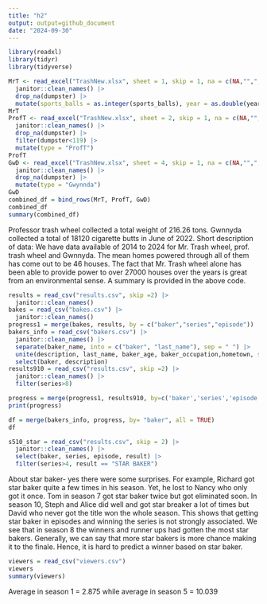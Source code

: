 ```yaml
---
title: "h2"
output: output=github_document
date: "2024-09-30"
---
```


```r
library(readxl)
library(tidyr)
library(tidyverse)
```

```r
MrT <- read_excel("TrashNew.xlsx", sheet = 1, skip = 1, na = c(NA,"",","), range = cell_cols("A:N")) |>
  janitor::clean_names() |>
  drop_na(dumpster) |>
  mutate(sports_balls = as.integer(sports_balls), year = as.double(year), type = "Mr")
MrT
ProfT <- read_excel("TrashNew.xlsx", sheet = 2, skip = 1, na = c(NA,"",","), range = cell_cols("A:M")) |>
  janitor::clean_names() |>
  drop_na(dumpster) |>
  filter(dumpster<119) |>
  mutate(type = "ProfT")
ProfT
GwD <- read_excel("TrashNew.xlsx", sheet = 4, skip = 1, na = c(NA,"",","), range = cell_cols("A:L")) |>
  janitor::clean_names() |>
  drop_na(dumpster) |>
  mutate(type = "Gwynnda")
GwD
combined_df = bind_rows(MrT, ProfT, GwD)
combined_df
summary(combined_df)

```
Professor trash wheel collected a total weight of 216.26 tons. Gwnnyda collected
a total of 18120 cigarette butts in June of 2022.
Short description of data: We have data available of 2014 to 2024 for Mr. Trash
wheel, prof. trash wheel and Gwnnyda. The mean homes powered through all of them
has come out to be 46 houses. The fact that Mr. Trash wheel alone has been able
to provide power to over 27000 houses over the years is great from an
environmental sense. A summary is provided in the above code.


```r

results = read_csv("results.csv", skip =2) |>
  janitor::clean_names() 
bakes = read_csv("bakes.csv") |>
  janitor::clean_names() 
progress1 = merge(bakes, results, by = c("baker","series","episode"))
bakers_info = read_csv("bakers.csv") |>
  janitor::clean_names() |>
  separate(baker_name, into = c("baker", "last_name"), sep = " ") |>
  unite(description, last_name, baker_age, baker_occupation,hometown, sep=", ") |>
  select(baker, description)
results910 = read_csv("results.csv", skip =2) |>
  janitor::clean_names() |>
  filter(series>8)

progress = merge(progress1, results910, by=c('baker','series','episode','technical','result'), all=TRUE)
print(progress)

df = merge(bakers_info, progress, by= "baker", all = TRUE)
df
```

```R
s510_star = read_csv("results.csv", skip = 2) |>
  janitor::clean_names() |>
  select(baker, series, episode, result) |>
  filter(series>4, result == "STAR BAKER")
```

About star baker- yes there were some surprises. For example, Richard got star baker quite
a few times in his season. Yet, he lost to Nancy who only got it once. Tom in season 7 got
star baker twice but got eliminated soon. In season 10, Steph and Alice did well and got
star breaker a lot of times but David who never got the title won the whole season. This
shows that getting star baker in episodes and winning the series is not strongly
associated. We see that in season 8 the winners and runner ups had gotten the most star
bakers. Generally, we can say that more star bakers is more chance making it to the 
finale. Hence, it is hard to predict a winner based on star baker.

```R
viewers = read_csv("viewers.csv")
viewers
summary(viewers)
```

Average in season 1 = 2.875 while average in season 5 = 10.039
